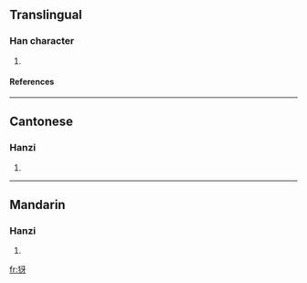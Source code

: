 ==Translingual==
===Han character===
{{Han char|rn=94|rad=犬|as=04|sn=7|four=4124<sub>0</sub>|canj=大竹一女竹 (KHMVH)}}
# {{defn|Han|sort=犬04}}
====References====
{{Han ref|kx=0707.070|dkj=20274|dj=1119.270|hdz=21336.020|uh=72BD|ud=29373|bh=CB62|bd=52066}}

----
==Cantonese==
===Hanzi===
{{yue-hanzi|jyut=|y=nga4}}
# {{defn|Cantonese}}

----
==Mandarin==
===Hanzi===
{{cmn-hanzi|pin=[[yá]] ([[ya2]])|wg=ya<sup>2</sup>}}
# {{defn|Mandarin}}

[[fr:犽]]